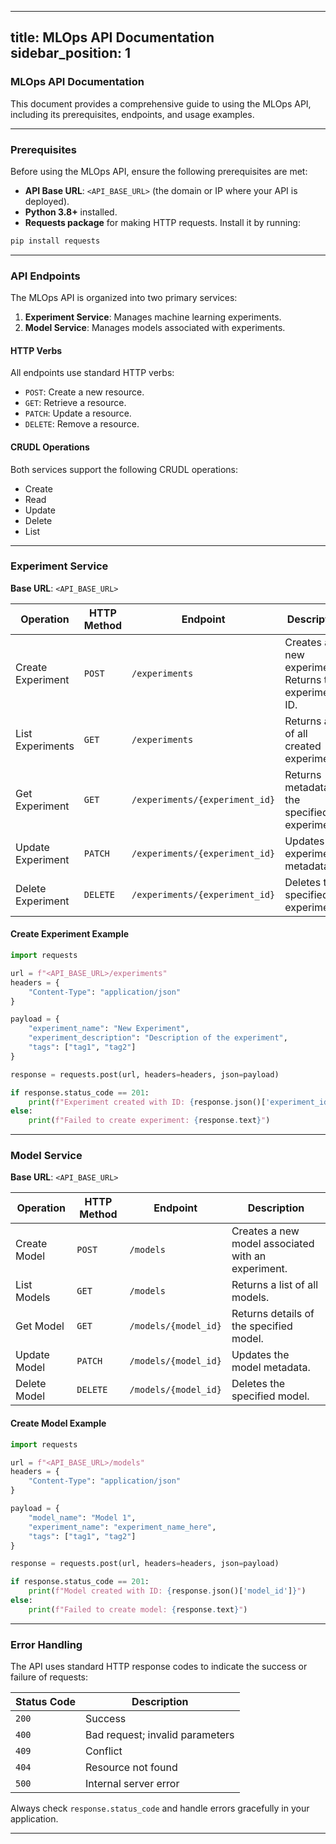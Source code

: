 
---
title: MLOps API Documentation
sidebar_position: 1
---

### MLOps API Documentation

This document provides a comprehensive guide to using the MLOps API, including its prerequisites, endpoints, and usage examples.

---

### Prerequisites

Before using the MLOps API, ensure the following prerequisites are met:

- **API Base URL**: `<API_BASE_URL>` (the domain or IP where your API is deployed).
- **Python 3.8+** installed.
- **Requests package** for making HTTP requests. Install it by running:

```bash
pip install requests
```

---

### API Endpoints

The MLOps API is organized into two primary services:

1. **Experiment Service**: Manages machine learning experiments.
2. **Model Service**: Manages models associated with experiments.

#### HTTP Verbs

All endpoints use standard HTTP verbs:

- `POST`: Create a new resource.
- `GET`: Retrieve a resource.
- `PATCH`: Update a resource.
- `DELETE`: Remove a resource.

#### CRUDL Operations

Both services support the following CRUDL operations:

- Create
- Read
- Update
- Delete
- List

---

### Experiment Service

**Base URL**: `<API_BASE_URL>`

| Operation            | HTTP Method | Endpoint                     | Description                          |
|----------------------|-------------|-----------------------------|--------------------------------------|
| Create Experiment    | `POST`      | `/experiments`               | Creates a new experiment. Returns the experiment ID. |
| List Experiments     | `GET`       | `/experiments`               | Returns a list of all created experiments. |
| Get Experiment       | `GET`       | `/experiments/{experiment_id}` | Returns metadata of the specified experiment. |
| Update Experiment    | `PATCH`     | `/experiments/{experiment_id}` | Updates the experiment metadata. |
| Delete Experiment    | `DELETE`    | `/experiments/{experiment_id}` | Deletes the specified experiment. |

#### Create Experiment Example

```python
import requests

url = f"<API_BASE_URL>/experiments"
headers = {
    "Content-Type": "application/json"
}

payload = {
    "experiment_name": "New Experiment",
    "experiment_description": "Description of the experiment",
    "tags": ["tag1", "tag2"]
}

response = requests.post(url, headers=headers, json=payload)

if response.status_code == 201:
    print(f"Experiment created with ID: {response.json()['experiment_id']}")
else:
    print(f"Failed to create experiment: {response.text}")
```

---

### Model Service

**Base URL**: `<API_BASE_URL>`

| Operation        | HTTP Method | Endpoint               | Description                          |
|------------------|-------------|------------------------|--------------------------------------|
| Create Model     | `POST`      | `/models`              | Creates a new model associated with an experiment. |
| List Models      | `GET`       | `/models`              | Returns a list of all models.       |
| Get Model        | `GET`       | `/models/{model_id}`   | Returns details of the specified model. |
| Update Model     | `PATCH`     | `/models/{model_id}`   | Updates the model metadata.         |
| Delete Model     | `DELETE`    | `/models/{model_id}`   | Deletes the specified model.        |

#### Create Model Example

```python
import requests

url = f"<API_BASE_URL>/models"
headers = {
    "Content-Type": "application/json"
}

payload = {
    "model_name": "Model 1",
    "experiment_name": "experiment_name_here",
    "tags": ["tag1", "tag2"]
}

response = requests.post(url, headers=headers, json=payload)

if response.status_code == 201:
    print(f"Model created with ID: {response.json()['model_id']}")
else:
    print(f"Failed to create model: {response.text}")
```

---

### Error Handling

The API uses standard HTTP response codes to indicate the success or failure of requests:

| Status Code | Description                              |
|-------------|------------------------------------------|
| `200`       | Success                                 |
| `400`       | Bad request; invalid parameters         |
| `409`       | Conflict                                |
| `404`       | Resource not found                     |
| `500`       | Internal server error                   |

Always check `response.status_code` and handle errors gracefully in your application.

---

